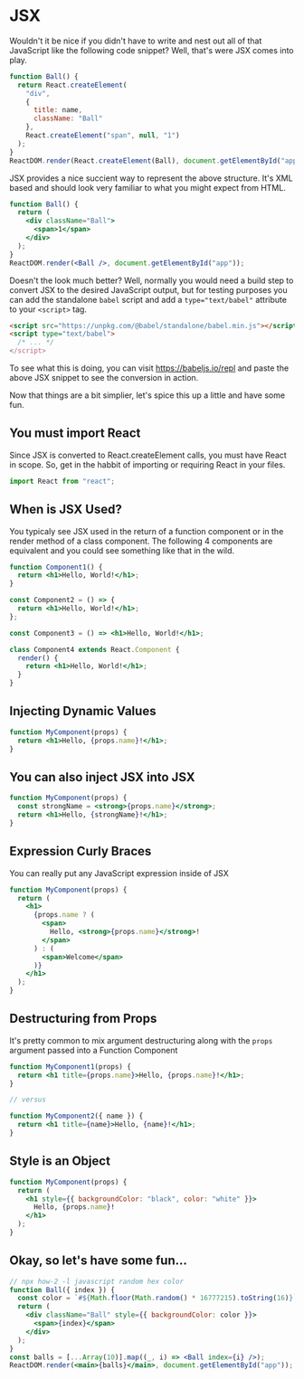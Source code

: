 # JSX

Wouldn't it be nice if you didn't have to write and nest out all of that JavaScript like the following code snippet? Well, that's were JSX comes into play.

```jsx
function Ball() {
  return React.createElement(
    "div",
    {
      title: name,
      className: "Ball"
    },
    React.createElement("span", null, "1")
  );
}
ReactDOM.render(React.createElement(Ball), document.getElementById("app"));
```

JSX provides a nice succient way to represent the above structure. It's XML based and should look very familiar to what you might expect from HTML.

```jsx
function Ball() {
  return (
    <div className="Ball">
      <span>1</span>
    </div>
  );
}
ReactDOM.render(<Ball />, document.getElementById("app"));
```

Doesn't the look much better? Well, normally you would need a build step to convert JSX to the desired JavaScript output,
but for testing purposes you can add the standalone `babel` script and add a `type="text/babel"` attribute to your `<script>` tag.

```html
<script src="https://unpkg.com/@babel/standalone/babel.min.js"></script>
<script type="text/babel">
  /* ... */
</script>
```

To see what this is doing, you can visit https://babeljs.io/repl and paste the above JSX snippet to see the conversion in action.

Now that things are a bit simplier, let's spice this up a little and have some fun.

## You must import React

Since JSX is converted to React.createElement calls, you must have React in scope. So, get in the habbit of importing or requiring React in your files.

```javascript
import React from "react";
```

## When is JSX Used?

You typicaly see JSX used in the return of a function component or in the render method of a class component.
The following 4 components are equivalent and you could see something like that in the wild.

```jsx
function Component1() {
  return <h1>Hello, World!</h1>;
}

const Component2 = () => {
  return <h1>Hello, World!</h1>;
};

const Component3 = () => <h1>Hello, World!</h1>;

class Component4 extends React.Component {
  render() {
    return <h1>Hello, World!</h1>;
  }
}
```

## Injecting Dynamic Values

```jsx
function MyComponent(props) {
  return <h1>Hello, {props.name}!</h1>;
}
```

## You can also inject JSX into JSX

```jsx
function MyComponent(props) {
  const strongName = <strong>{props.name}</strong>;
  return <h1>Hello, {strongName}!</h1>;
}
```

## Expression Curly Braces

You can really put any JavaScript expression inside of JSX

```jsx
function MyComponent(props) {
  return (
    <h1>
      {props.name ? (
        <span>
          Hello, <strong>{props.name}</strong>!
        </span>
      ) : (
        <span>Welcome</span>
      )}
    </h1>
  );
}
```

## Destructuring from Props

It's pretty common to mix argument destructuring along with the `props` argument passed into a Function Component

```jsx
function MyComponent1(props) {
  return <h1 title={props.name}>Hello, {props.name}!</h1>;
}

// versus

function MyComponent2({ name }) {
  return <h1 title={name}>Hello, {name}!</h1>;
}
```

## Style is an Object

```jsx
function MyComponent(props) {
  return (
    <h1 style={{ backgroundColor: "black", color: "white" }}>
      Hello, {props.name}!
    </h1>
  );
}
```

## Okay, so let's have some fun...

```jsx
// npx how-2 -l javascript random hex color
function Ball({ index }) {
  const color = `#${Math.floor(Math.random() * 16777215).toString(16)}`;
  return (
    <div className="Ball" style={{ backgroundColor: color }}>
      <span>{index}</span>
    </div>
  );
}
const balls = [...Array(10)].map((_, i) => <Ball index={i} />);
ReactDOM.render(<main>{balls}</main>, document.getElementById("app"));
```

<!-- TODO
NOTE: Fill out more gaps from https://reactjs.org/docs/jsx-in-depth.html
https://gist.github.com/delibytes/5b4f480427b9e7a923f7a313e58aaca8
https://frontarm.com/james-k-nelson/jsx-live-cheatsheet/
-->

<!-- TODO
## Spreading props

```jsx
```

## Comments

```jsx
```

## JSX Prevents XSS

```jsx
```

## Fragments

```

```

## Conditional Rendering

```

```

## Dot Notation

## Capitalize Custom Components
-->
